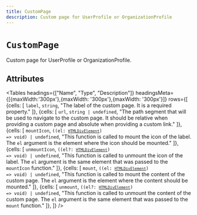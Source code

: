 ```yaml
---
title: CustomPage
description: Custom page for UserProfile or OrganizationProfile
---
```


# `CustomPage`

Custom page for UserProfile or OrganizationProfile.

## Attributes

<Tables
    headings={["Name", "Type", "Description"]}
    headingsMeta={[{maxWidth:'300px'},{maxWidth: '300px'},{maxWidth: '300px'}]}
    rows={[
        {cells: [
                <code>label</code>,
                <code>string</code>,
                "The label of the custom page. It is a required property."
            ]},
        {cells: [
                <code>url</code>,
                <code>string | undefined</code>,
                "The path segment that will be used to navigate to the custom page. It should be relative when providing a custom page and absolute when providing a custom link."
            ]},
        {cells: [
                <code>mountIcon</code>,
                <code>((el: [`HTMLDivElement`](https://developer.mozilla.org/en-US/docs/Web/API/HTMLDivElement)) => void) | undefined</code>,
                "This function is called to mount the icon of the label. The `el` argument is the element where the icon should be mounted."
            ]},
        {cells: [
                <code>unmountIcon</code>,
                <code>((el?: [`HTMLDivElement`](https://developer.mozilla.org/en-US/docs/Web/API/HTMLDivElement)) => void) | undefined</code>,
                "This function is called to unmount the icon of the label. The `el` argument is the same element that was passed to the `mountIcon` function."
            ]},
        {cells: [
                <code>mount</code>,
                <code>((el: [`HTMLDivElement`](https://developer.mozilla.org/en-US/docs/Web/API/HTMLDivElement)) => void) | undefined</code>,
                "This function is called to mount the content of the custom page. The `el` argument is the element where the content should be mounted."
            ]},
        {cells: [
                <code>unmount</code>,
                <code>((el?: [`HTMLDivElement`](https://developer.mozilla.org/en-US/docs/Web/API/HTMLDivElement)) => void) | undefined</code>,
                "This function is called to unmount the content of the custom page. The `el` argument is the same element that was passed to the `mount` function."
            ]},
    ]}
/>

